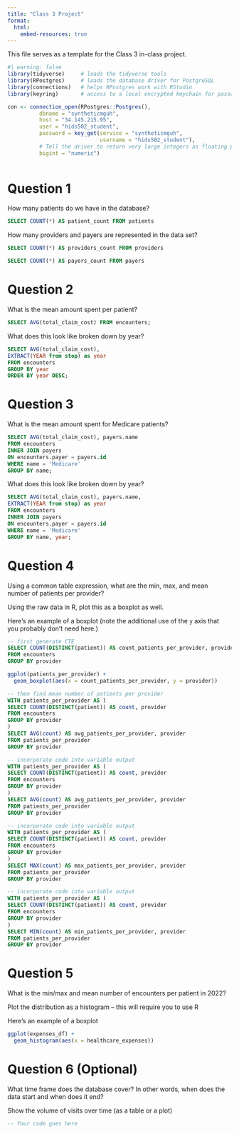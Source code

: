 ```yaml
---
title: "Class 3 Project"
format: 
  html:
    embed-resources: true
---
```


This file serves as a template for the Class 3 in-class project.

```r
#| warning: false
library(tidyverse)     # loads the tidyverse tools
library(RPostgres)     # loads the database driver for PostgreSQL
library(connections)   # helps RPostgres work with RStudio
library(keyring)       # access to a local encrypted keychain for passwords

con <- connection_open(RPostgres::Postgres(),
          dbname = "syntheticmguh",
          host = "34.145.215.95",
          user = "hids502_student",
          password = key_get(service = "syntheticmguh", 
                             username = "hids502_student"),
          # Tell the driver to return very large integers as floating point (vs truncating them)
          bigint = "numeric")
        
```

# Question 1

How many patients do we have in the database?

```sql
SELECT COUNT(*) AS patient_count FROM patients 
```

How many providers and payers are represented in the data set?

```sql
SELECT COUNT(*) AS providers_count FROM providers
```

```sql
SELECT COUNT(*) AS payers_count FROM payers
```

# Question 2

What is the mean amount spent per patient?

```sql
SELECT AVG(total_claim_cost) FROM encounters;
```

What does this look like broken down by year?

```sql
SELECT AVG(total_claim_cost),
EXTRACT(YEAR from stop) as year
FROM encounters
GROUP BY year
ORDER BY year DESC;
```

# Question 3

What is the mean amount spent for Medicare patients?

```sql
SELECT AVG(total_claim_cost), payers.name
FROM encounters
INNER JOIN payers
ON encounters.payer = payers.id
WHERE name = 'Medicare'
GROUP BY name;
```

What does this look like broken down by year?

```sql
SELECT AVG(total_claim_cost), payers.name,
EXTRACT(YEAR from stop) as year
FROM encounters
INNER JOIN payers
ON encounters.payer = payers.id
WHERE name = 'Medicare'
GROUP BY name, year;

```

# Question 4

Using a common table expression, what are the min, max, and mean number of patients per provider?

Using the raw data in R, plot this as a boxplot as well.

Here's an example of a boxplot (note the additional use of the `y` axis that you probably don't need here.)

```sql
-- first generate CTE
SELECT COUNT(DISTINCT(patient)) AS count_patients_per_provider, provider
FROM encounters
GROUP BY provider
```

```r
ggplot(patients_per_provider) + 
  geom_boxplot(aes(x = count_patients_per_provider, y = provider))
```

```sql
-- then find mean number of patients per provider
WITH patients_per_provider AS (
SELECT COUNT(DISTINCT(patient)) AS count, provider
FROM encounters
GROUP BY provider
)
SELECT AVG(count) AS avg_patients_per_provider, provider
FROM patients_per_provider
GROUP BY provider
```

```sql
-- incorporate code into variable output 
WITH patients_per_provider AS (
SELECT COUNT(DISTINCT(patient)) AS count, provider
FROM encounters
GROUP BY provider
)
SELECT AVG(count) AS avg_patients_per_provider, provider
FROM patients_per_provider
GROUP BY provider
```

```sql
-- incorporate code into variable output 
WITH patients_per_provider AS (
SELECT COUNT(DISTINCT(patient)) AS count, provider
FROM encounters
GROUP BY provider
)
SELECT MAX(count) AS max_patients_per_provider, provider
FROM patients_per_provider
GROUP BY provider
```

```sql
-- incorporate code into variable output 
WITH patients_per_provider AS (
SELECT COUNT(DISTINCT(patient)) AS count, provider
FROM encounters
GROUP BY provider
)
SELECT MIN(count) AS min_patients_per_provider, provider
FROM patients_per_provider
GROUP BY provider
```

# Question 5

What is the min/max and mean number of encounters per patient in 2022?

Plot the distribution as a histogram – this will require you to use R

Here's an example of a boxplot

```r
ggplot(expenses_df) + 
  geom_histogram(aes(x = healthcare_expenses))
```

# Question 6 (Optional)

What time frame does the database cover? In other words, when does the data start and when does it end?

Show the volume of visits over time (as a table or a plot)

```sql
-- Your code goes here
```
